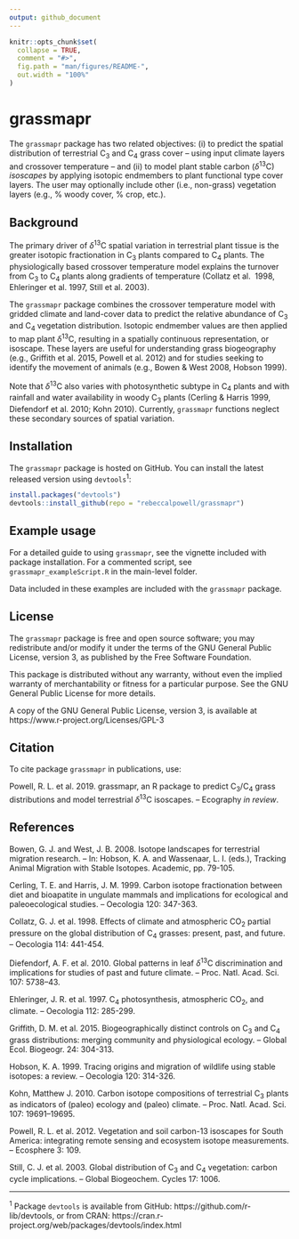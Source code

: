 ```yaml
---
output: github_document
---
```


<!-- README.md is generated from README.Rmd. Please edit that file -->

```r
knitr::opts_chunk$set(
  collapse = TRUE,
  comment = "#>",
  fig.path = "man/figures/README-",
  out.width = "100%"
)
```
# grassmapr

The `grassmapr` package has two related objectives: (i) to predict the spatial 
distribution of terrestrial C~3~ and C~4~ grass cover – using input climate 
layers and crossover temperature – and (ii) to model plant stable carbon 
($\delta$^13^C) *isoscapes* by applying isotopic endmembers to plant functional 
type cover layers. The user may optionally include other (i.e., non-grass) 
vegetation layers (e.g., \% woody cover, \% crop, etc.).

## Background

The primary driver of $\delta$^13^C spatial variation in terrestrial plant 
tissue is the greater isotopic fractionation in C~3~ plants compared to C~4~ 
plants. The physiologically based crossover temperature model explains the 
turnover from C~3~ to C~4~ plants along gradients of temperature (Collatz et al. 
1998, Ehleringer et al. 1997, Still et al. 2003).

The `grassmapr` package combines the crossover temperature model with gridded 
climate and land-cover data to predict the relative abundance of C~3~ and C~4~ 
vegetation distribution. Isotopic endmember values are then applied to map plant 
$\delta$^13^C, resulting in a spatially continuous representation, or isoscape. 
These layers are useful for understanding grass biogeography (e.g., Griffith et 
al. 2015, Powell et al. 2012) and for studies seeking to identify the movement 
of animals (e.g., Bowen & West 2008, Hobson 1999).

Note that $\delta$^13^C also varies with photosynthetic subtype in C~4~ plants 
and with rainfall and water availability in woody C~3~ plants (Cerling & 
Harris 1999, Diefendorf et al. 2010; Kohn 2010). Currently, `grassmapr` 
functions neglect these secondary sources of spatial variation. 

## Installation

The `grassmapr` package is hosted on GitHub. You can install the latest 
released version using `devtools`^1^:

``` r
install.packages("devtools")
devtools::install_github(repo = "rebeccalpowell/grassmapr")

```

## Example usage

For a detailed guide to using `grassmapr`, see the vignette included with 
package installation. For a commented script, see `grassmapr_exampleScript.R` 
in the main-level folder. 

Data included in these examples are included with the `grassmapr` package.

## License

The `grassmapr` package is free and open source software; you may redistribute 
and/or modify it under the terms of the GNU General Public License, version 3, 
as published by the Free Software Foundation.

This package is distributed without any warranty, without even the implied 
warranty of merchantability or fitness for a particular purpose. See the GNU 
General Public License for more details.

A copy of the GNU General Public License, version 3, is available at https://www.r-project.org/Licenses/GPL-3

## Citation

To cite package `grassmapr` in publications, use:

Powell, R. L. et al. 2019. grassmapr, an R package to predict C~3~/C~4~ grass 
distributions and model terrestrial $\delta$^13^C isoscapes. – Ecography 
*in review*.

## References

Bowen, G. J. and West, J. B. 2008. Isotope landscapes for terrestrial migration 
research. – In: Hobson, K. A. and Wassenaar, L. I. (eds.), Tracking Animal 
Migration with Stable Isotopes. Academic, pp. 79-105.
 
Cerling, T. E. and Harris, J. M. 1999. Carbon isotope fractionation between diet 
and bioapatite in ungulate mammals and implications for ecological and 
paleoecological studies. – Oecologia 120: 347-363.
 
Collatz, G. J. et al. 1998. Effects of climate and atmospheric CO~2~ partial 
pressure on the global distribution of C~4~ grasses: present, past, and future. 
– Oecologia 114: 441-454.

Diefendorf, A. F. et al. 2010. Global patterns in leaf $\delta$^13^C 
discrimination and implications for studies of past and future climate. – 
Proc. Natl. Acad. Sci. 107: 5738–43.

Ehleringer, J. R. et al. 1997. C~4~ photosynthesis, atmospheric CO~2~, and 
climate. – Oecologia 112: 285-299.

Griffith, D. M. et al. 2015. Biogeographically distinct controls on C~3~ and 
C~4~ grass distributions: merging community and physiological ecology. – 
Global Ecol. Biogeogr. 24: 304-313.

Hobson, K. A. 1999. Tracing origins and migration of wildlife using stable 
isotopes: a review. – Oecologia 120: 314-326.
	
Kohn, Matthew J. 2010. Carbon isotope compositions of terrestrial C~3~ plants as 
indicators of (paleo) ecology and (paleo) climate. – Proc. Natl. Acad. Sci. 
107: 19691–19695.

Powell, R. L. et al. 2012. Vegetation and soil carbon-13 isoscapes for South 
America: integrating remote sensing and ecosystem isotope measurements. – 
Ecosphere 3: 109.

Still, C. J. et al. 2003. Global distribution of C~3~ and C~4~ vegetation: 
carbon cycle implications. – Global Biogeochem. Cycles 17: 1006.

***
^1^ Package `devtools` is available from GitHub: 
https://github.com/r-lib/devtools, or from CRAN: https://cran.r-project.org/web/packages/devtools/index.html 
